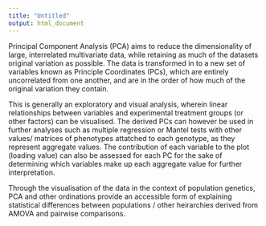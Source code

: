 ---
title: "Untitled"
output: html_document
---

Principal Component Analysis (PCA) aims to reduce the dimensionality of large, interrelated multivariate data, while retaining as much of the datasets original variation as possible. The data is transformed in to a new set of variables known as Principle Coordinates (PCs), which are entirely uncorrelated from one another, and are in the order of how much of the original variation they contain.

This is generally an exploratory and visual analysis, wherein linear relationships between variables and experimental treatment groups (or other factors) can be visualised. The derived PCs can however be used in further analyses such as multiple regression or Mantel tests with other values/ matrices of phenotypes attatched to each genotype, as they represent aggregate values. The contribution of each variable to the plot (loading value) can also be assessed for each PC for the sake of determining which variables make up each aggregate value for further interpretation.

Through the visualisation of the data in the context of population genetics, PCA and other ordinations provide an accessible form of explaining statistical differences between populations / other heirarchies derived from AMOVA and pairwise comparisons.
